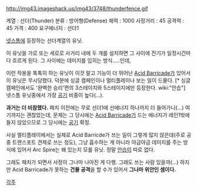 http://img43.imageshack.us/img43/3748/thunderfence.gif

계열 : 선더(Thunder)
분류 : 방어형(Defense)
체력 : 1000
사정거리 : 45
공격력 : 45
가격 : 400
요구에너지 : 선더1

[[넷스톰]]에 등장하는 선더계열의 유닛.

이 유닛을 가로 또는 세로로 사거리 내에 두 개를 설치하면 그 사이에 전기가 일정시간마다 흐르게 된다. 그 사이에는 데미지를 입히는 방식.....인데,

이런 작용을 톡톡히 하는 유닛이 이것 말고 기능이 더 뛰어난 [[Acid Barricade]]가 있어서 이 유닛은 무시당했다. 덕분에 싱글 캠페인이나 멀티플레이나 보는 일이 드물다. [* 싱글 캠페인에서도 '완벽한 승리'편의 3스테이지와 5스테이지에만 등장한다. wiki:"안습"] 넷스톰 유닛중에서 가장 [[공기]] 비중이 높다(...).

'''과거는 더 비참했다.''' 패치 이전에는 무로 선더1에 선에너지 하나까지 더 들어가니(...) 여기까지는 괜찮았는데, 문제는 그 당시에는 [[Acid Barricade]]가 드는 에너지가 레인1밖에 들지 않았으므로 그 당시에는 [[공기]] 확정.

사실 멀티플레이에서는 실제로 Acid Barricde가 쓰는 일이 그렇게 많지 않은데(주로 공중 트랜스포트 견제로 쓰는 정도), 그냥 흡수하는 게 아니라 야금야금 데미지를 주는 방식에 있어서 Arc Spire는 왜 있는지 모를 유닛. 정말 [[안습]]이 따로 없다.

그래도 패치가 되면서 사정이 그나마 나아진 게 다행. 그래도 쓰는 사람 있을까(...)
하지만 Acid Barricade가 못하는 '''건물 공격'''을 할 수가 있어서 '''그나마 위안인 셈이다.'''


[[각주]]
